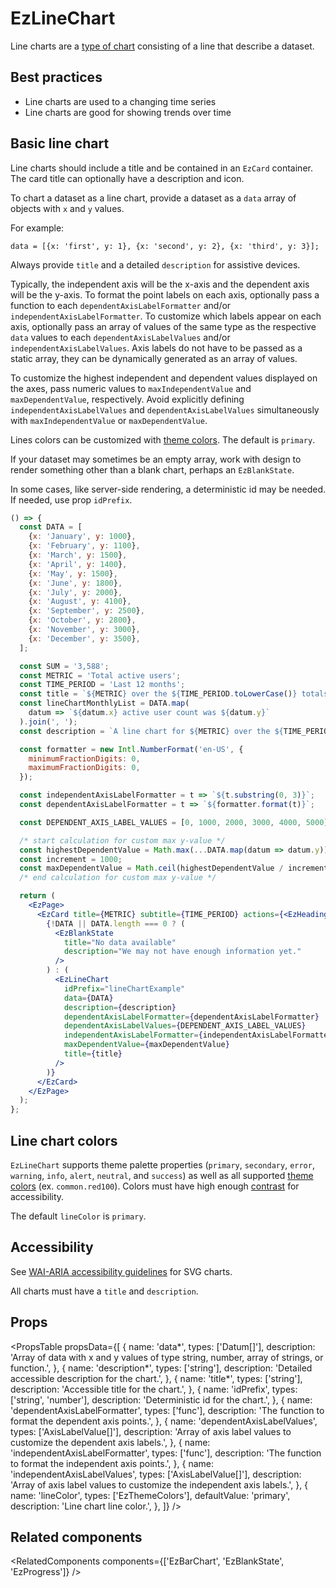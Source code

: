 
<Meta of={DefaultStories} name="Docs" />
<TableOfContents />

# EzLineChart

<MigrationAlert component="ez-line-chart" />

Line charts are a [type of chart](https://help.flourish.studio/article/25-line-bar-and-pie-charts) consisting of a line that describe a dataset.

## Best practices

- Line charts are used to a changing time series
- Line charts are good for showing trends over time

## Basic line chart

Line charts should include a title and be contained in an `EzCard` container. The card title can optionally have a description and icon.

To chart a dataset as a line chart, provide a dataset as a `data` array of objects with `x` and `y` values.

For example:

`data = [{x: 'first', y: 1}, {x: 'second', y: 2}, {x: 'third', y: 3}];`

Always provide `title` and a detailed `description` for assistive devices.

Typically, the independent axis will be the x-axis and the dependent axis will be the y-axis. To format the point labels on each axis, optionally pass a function to each `dependentAxisLabelFormatter` and/or `independentAxisLabelFormatter`. To customize which labels appear on each axis, optionally pass an array of values of the same type as the respective `data` values to each `dependentAxisLabelValues` and/or `independentAxisLabelValues`. Axis labels do not have to be passed as a static array, they can be dynamically generated as an array of values.

To customize the highest independent and dependent values displayed on the axes, pass numeric values to `maxIndependentValue` and `maxDependentValue`, respectively. Avoid explicitly defining `independentAxisLabelValues` and `dependentAxisLabelValues` simultaneously with `maxIndependentValue` or `maxDependentValue`.

Lines colors can be customized with [theme colors](?path=/docs/guides-theming--docs#colors). The default is `primary`.

If your dataset may sometimes be an empty array, work with design to render something other than a blank chart, perhaps an `EzBlankState`.

In some cases, like server-side rendering, a deterministic id may be needed. If needed, use prop `idPrefix`.

```jsx
() => {
  const DATA = [
    {x: 'January', y: 1000},
    {x: 'February', y: 1100},
    {x: 'March', y: 1500},
    {x: 'April', y: 1400},
    {x: 'May', y: 1500},
    {x: 'June', y: 1800},
    {x: 'July', y: 2000},
    {x: 'August', y: 4100},
    {x: 'September', y: 2500},
    {x: 'October', y: 2800},
    {x: 'November', y: 3000},
    {x: 'December', y: 3500},
  ];

  const SUM = '3,588';
  const METRIC = 'Total active users';
  const TIME_PERIOD = 'Last 12 months';
  const title = `${METRIC} over the ${TIME_PERIOD.toLowerCase()} totals ${SUM} users.`;
  const lineChartMonthlyList = DATA.map(
    datum => `${datum.x} active user count was ${datum.y}`
  ).join(', ');
  const description = `A line chart for ${METRIC} over the ${TIME_PERIOD.toLowerCase()} totalling ${SUM}. Active users for each month is as follows: ${lineChartMonthlyList}.`;

  const formatter = new Intl.NumberFormat('en-US', {
    minimumFractionDigits: 0,
    maximumFractionDigits: 0,
  });

  const independentAxisLabelFormatter = t => `${t.substring(0, 3)}`;
  const dependentAxisLabelFormatter = t => `${formatter.format(t)}`;

  const DEPENDENT_AXIS_LABEL_VALUES = [0, 1000, 2000, 3000, 4000, 5000];

  /* start calculation for custom max y-value */
  const highestDependentValue = Math.max(...DATA.map(datum => datum.y));
  const increment = 1000;
  const maxDependentValue = Math.ceil(highestDependentValue / increment) * increment;
  /* end calculation for custom max y-value */

  return (
    <EzPage>
      <EzCard title={METRIC} subtitle={TIME_PERIOD} actions={<EzHeading size="1">{SUM}</EzHeading>}>
        {!DATA || DATA.length === 0 ? (
          <EzBlankState
            title="No data available"
            description="We may not have enough information yet."
          />
        ) : (
          <EzLineChart
            idPrefix="lineChartExample"
            data={DATA}
            description={description}
            dependentAxisLabelFormatter={dependentAxisLabelFormatter}
            dependentAxisLabelValues={DEPENDENT_AXIS_LABEL_VALUES}
            independentAxisLabelFormatter={independentAxisLabelFormatter}
            maxDependentValue={maxDependentValue}
            title={title}
          />
        )}
      </EzCard>
    </EzPage>
  );
};
```

## Line chart colors

`EzLineChart` supports theme palette properties (`primary`, `secondary`, `error`, `warning`, `info`, `alert`, `neutral`, and `success`) as well as all supported [theme colors](?path=/docs/guides-theming--docs#colors) (ex. `common.red100`). Colors must have high enough [contrast](https://webaim.org/resources/contrastchecker/) for accessibility.

The default `lineColor` is `primary`.

## Accessibility

See [WAI-ARIA accessibility guidelines](https://www.w3.org/TR/2000/NOTE-SVG-access-20000807/#Equivalent) for SVG charts.

All charts must have a `title` and `description`.

## Props

<PropsTable
  propsData={[
    {
      name: 'data*',
      types: ['Datum[]'],
      description:
        'Array of data with x and y values of type string, number, array of strings, or function.',
    },
    {
      name: 'description*',
      types: ['string'],
      description: 'Detailed accessible description for the chart.',
    },
    {
      name: 'title*',
      types: ['string'],
      description: 'Accessible title for the chart.',
    },
    {
      name: 'idPrefix',
      types: ['string', 'number'],
      description: 'Deterministic id for the chart.',
    },
    {
      name: 'dependentAxisLabelFormatter',
      types: ['func'],
      description: 'The function to format the dependent axis points.',
    },
    {
      name: 'dependentAxisLabelValues',
      types: ['AxisLabelValue[]'],
      description: 'Array of axis label values to customize the dependent axis labels.',
    },
    {
      name: 'independentAxisLabelFormatter',
      types: ['func'],
      description: 'The function to format the independent axis points.',
    },
    {
      name: 'independentAxisLabelValues',
      types: ['AxisLabelValue[]'],
      description: 'Array of axis label values to customize the independent axis labels.',
    },
    {
      name: 'lineColor',
      types: ['EzThemeColors'],
      defaultValue: 'primary',
      description: 'Line chart line color.',
    },
  ]}
/>

## Related components

<RelatedComponents components={['EzBarChart', 'EzBlankState', 'EzProgress']} />
